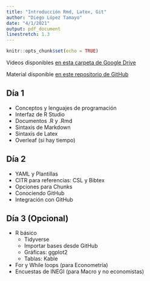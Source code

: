 ```yaml
---
title: "Introducción Rmd, Latex, Git"
author: "Diego López Tamayo"
date: "4/1/2021"
output: pdf_document
linestretch: 1.3
---
```


```r
knitr::opts_chunk$set(echo = TRUE)
```

Videos disponibles [en esta carpeta de Google Drive](https://drive.google.com/drive/folders/1JevkQlHRgBcH8s0zaNZunDfZCiz3dAuI?usp=sharing)

Material disponible [en este repositorio de GitHub](https://github.com/diego-eco/Intro_R_Latex_Git)

## Día 1

* Conceptos y lenguajes de programación
* Interfaz de R Studio
* Documentos .R y .Rmd
* Sintaxis de Markdown
* Sintaxis de Latex
* Overleaf (si hay tiempo)

## Día 2

* YAML y Plantillas
* CITR para referencias: CSL y Bibtex
* Opciones para Chunks
* Conociendo GitHub
* Integración con GitHub 

## Día 3 (Opcional)

* R básico
  + Tidyverse
  + Importar bases desde GitHub
  + Gráficas: ggplot2
  + Tablas: Kable
* For y While loops (para Econometría)
* Encuestas de INEGI (para Macro y no economistas)
